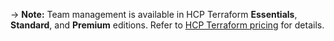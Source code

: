 -> **Note:** Team management is available in HCP Terraform **Essentials**, **Standard**, and **Premium** editions. Refer to [HCP Terraform pricing](https://www.hashicorp.com/products/terraform/pricing) for details.
